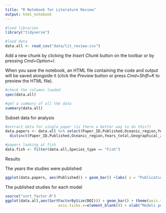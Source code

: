 ```yaml
---
title: "R Notebook for Literature Review"
output: html_notebook
---
```



```r
#load libraries
library("tidyverse")

#load data
data.all <- read_csv("data/lit_review.csv")
```

Add a new chunk by clicking the *Insert Chunk* button on the toolbar or by pressing *Cmd+Option+I*.

When you save the notebook, an HTML file containing the code and output will be saved alongside it (click the *Preview* button or press *Cmd+Shift+K* to preview the HTML file).

```r
#check the columns loaded
spec(data.all)

#get a summary of all the data
summary(data.all)
```

Subset data for analysis

```r
#extract data for single paper (is there a better way to do this?)
data.papers <- data.all %>% select(Paper_ID,Published,Oceanic_region,Years_total,Geographical_zone,Model_reuse,Model_name,Physical_model,Nested_submodels,Model_time_step) %>% 
  distinct(Paper_ID,Published,Oceanic_region,Years_total,Geographical_zone,Model_reuse,Model_name,Physical_model,Nested_submodels,Model_time_step)

#papers looking at fish
data.fish <- filter(data.all,Species_type == "Fish")
```


Results

The years the studies were published

```r
ggplot(data.papers, aes(Published)) + geom_bar() +labs( x = "Publication year", y = "Number of papers")
```

The published studies for each model

```r
source("sort_factor.R")
ggplot(data.all,aes(SortFactorBySize(DOI))) + geom_bar() + theme(axis.text.x=element_blank(),
                        axis.ticks.x=element_blank()) + xlab("Models per paper")
```
